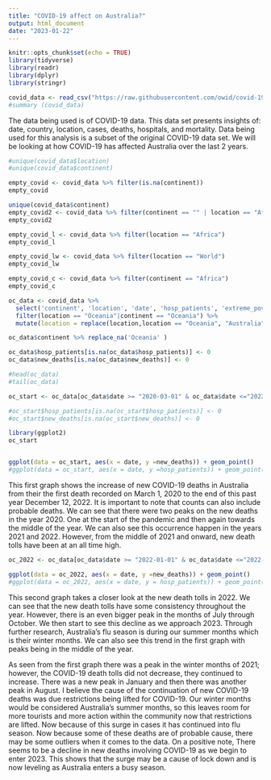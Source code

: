 ```yaml
---
title: "COVID-19 affect on Australia?"
output: html_document
date: "2023-01-22"
---
```


```r
knitr::opts_chunk$set(echo = TRUE)
library(tidyverse)
library(readr)
library(dplyr)
library(stringr)
```

```r
covid_data <- read_csv("https://raw.githubusercontent.com/owid/covid-19-data/master/public/data/owid-covid-data.csv")
#summary (covid_data)
```
The data being used is of COVID-19 data. This data set presents insights of: date, country, location, cases, deaths, hospitals, and mortality. Data being used for this analysis is a subset of the original COVID-19 data set. We will be looking at how COVID-19 has affected Australia over the last 2 years. 


```r
#unique(covid_data$location)
#unique(covid_data$continent)

empty_covid <- covid_data %>% filter(is.na(continent))
empty_covid 

unique(covid_data$continent)
empty_covid2 <- covid_data %>% filter(continent == "" | location == "Africa")
empty_covid2

empty_covid_l <- covid_data %>% filter(location == "Africa")
empty_covid_l

empty_covid_lw <- covid_data %>% filter(location == "World")
empty_covid_lw

empty_covid_c <- covid_data %>% filter(continent == "Africa")
empty_covid_c

```

```r
oc_data <- covid_data %>% 
  select('continent', 'location', 'date', 'hosp_patients', 'extreme_poverty','new_deaths', 'total_deaths') %>%
  filter(location == "Oceania"|continent == "Oceania") %>%
  mutate(location = replace(location,location == "Oceania", "Australia"))
```


```r
oc_data$continent %>% replace_na('Oceania' )

oc_data$hosp_patients[is.na(oc_data$hosp_patients)] <- 0
oc_data$new_deaths[is.na(oc_data$new_deaths)] <- 0

#head(oc_data)
#tail(oc_data)
```


```r
oc_start <- oc_data[oc_data$date >= "2020-03-01" & oc_data$date <="2022-12-31", ]

#oc_start$hosp_patients[is.na(oc_start$hosp_patients)] <- 0
#oc_start$new_deaths[is.na(oc_start$new_deaths)] <- 0

```


```r
library(ggplot2)
oc_start


ggplot(data = oc_start, aes(x = date, y =new_deaths)) + geom_point()
#ggplot(data = oc_start, aes(x = date, y =hosp_patients)) + geom_point()
```

This first graph shows the increase of new COVID-19 deaths in Australia from their the first death recorded on March 1, 2020 to the end of this past year December 12, 2022. It is important to note that counts can also include probable deaths. We can see that there were two peaks on the new deaths in the year 2020. One at the start of the pandemic and then again towards the middle of the year. We can also see this occurrence happen in the years 2021 and 2022. However, from the middle of 2021 and onward, new death tolls have been at an all time high. 


```r
oc_2022 <- oc_data[oc_data$date >= "2022-01-01" & oc_data$date <="2022-12-31", ]

ggplot(data = oc_2022, aes(x = date, y =new_deaths)) + geom_point()
#ggplot(data = oc_2022, aes(x = date, y = hosp_patients)) + geom_point()
```
This second graph takes a closer look at the new death tolls in 2022. We can see that the new death tolls have some consistency throughout the year. However, there is an even bigger peak in the months of July through October. We then start to see this decline as we approach 2023. Through further research, Australia’s flu season is during our summer months which is their winter months. We can also see this trend in the first graph with peaks being in the middle of the year. 


As seen from the first graph there was a peak in the winter months of 2021; however, the COVID-19 death tolls did not decrease, they continued to increase. There was a new peak in January and then there was another peak in August. I believe the cause of the continuation of new COVID-19 deaths was due restrictions being lifted for COVID-19. Our winter months would be considered Australia’s summer months, so this leaves room for more tourists and more action within the community now that restrictions are lifted. Now because of this surge in cases it has continued into flu season. Now because some of these deaths are of probable cause, there may be some outliers when it comes to the data. On a positive note, There seems to be a decline in new deaths involving COVID-19 as we begin to enter 2023. This shows that the surge may be a cause of lock down and is now leveling as Australia enters a busy season. 


